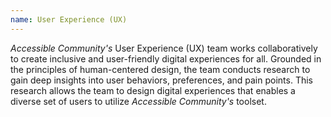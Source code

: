 ```yaml
---
name: User Experience (UX)
---
```


*Accessible Community's* User Experience (UX) team works collaboratively to create inclusive and user-friendly digital
experiences for all. Grounded in the principles of human-centered design, the team conducts research to gain deep insights into user behaviors, preferences, and pain points. This research allows the team to design digital experiences that enables a diverse set of users to utilize *Accessible Community's* toolset.
